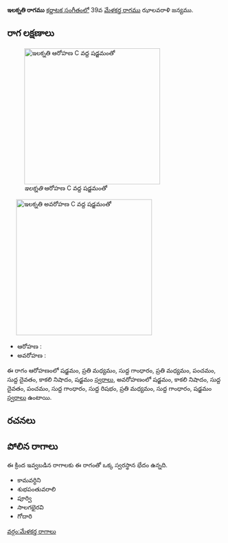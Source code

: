 {{Infobox ragam
	| name          	= ఇలక్నతి
	| synonym	    	= 
	| mela          	= 
	| chakra        	= 
	| janaka        	= 
	| type          	= షడవ-సంపూర్ణ
	| arohanam      	= {{svaraC|S|M2|G1|M2|P|D1|N3|S'}} 
	| avarohanam    	= {{svaraC|S'|N3|D1|P|G1|R1|M2|G1|S}}
	| jeeva         	=
	| chhaya        	=
	| nyasa         	=
	| vishesha      	= 
	| equivalent  		= 
}}
{{కర్ణాటక సంగీత రాగాలు}}
'''ఇలక్నతి రాగము''' [[కర్ణాటక సంగీతం]]లో 39వ [[మేళకర్త రాగము]] ఝాలవరాళి జన్యము. 


==రాగ లక్షణాలు==
[[Image:ilaknthi_ar_kb2wiki.png|thumb|right|316px|''ఇలక్నతి'' ఆరోహణ C వద్ద షడ్జమంతో]]
	[[Image:ilaknthi_av_kb2wiki.png|thumb|right|316px|''ఇలక్నతి'' అవరోహణ C వద్ద షడ్జమంతో]]

* ఆరోహణ : {{svaraC|S|M2|G1|M2|P|D1|N3|S'}} 
* అవరోహణ : {{svaraC|S'|N3|D1|P|G1|R1|M2|G1|S}}

ఈ రాగం ఆరోహణంలో షడ్జమం, ప్రతి మధ్యమం, సుద్ద  గాంధారం, ప్రతి మధ్యమం, పంచమం, సుద్ద దైవతం, కాకలి  నిషాదం, షడ్జమం [[స్వరాలు]], అవరోహణంలో షడ్జమం, కాకలి  నిషాదం, సుద్ద దైవతం, పంచమం, సుద్ద  గాంధారం, సుద్ద  రిషభం, ప్రతి మధ్యమం, సుద్ద  గాంధారం, షడ్జమం [[స్వరాలు]] ఉంటాయి.

==రచనలు==



==పోలిన రాగాలు==
ఈ క్రింద ఇవ్వబడిన రాగాలకు ఈ రాగంతో ఒక్క స్వరస్థాన భేదం ఉన్నది.
* కామవర్ధిని
* శుభపంతువరాలి
* పూర్వి
* సాలగభైరవి
* గోదారి



[[వర్గం:మేళకర్త రాగాలు]]